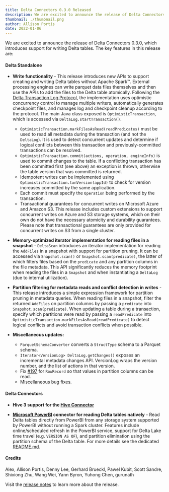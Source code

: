 ```yaml
---
title: Delta Connectors 0.3.0 Released
description: We are excited to announce the release of Delta Connectors 0.3.0.
thumbnail: ./thumbnail.png
author: Allison Portis
date: 2022-01-06
---
```


We are excited to announce the release of Delta Connectors 0.3.0, which introduces support for writing Delta tables. The key features in this release are:

#### Delta Standalone

- **Write functionality** - This release introduces new APIs to support creating and writing Delta tables without Apache Spark™. External processing engines can write parquet data files themselves and then use the APIs to add the files to the Delta table atomically. Following the [Delta Transaction Log Protocol](https://github.com/delta-io/delta/blob/master/PROTOCOL.md), the implementation uses optimistic concurrency control to manage multiple writers, automatically generates checkpoint files, and manages log and checkpoint cleanup according to the protocol. The main Java class exposed is `OptimisticTransaction`, which is accessed via `DeltaLog.startTransaction()`.

  - `OptimisticTransaction.markFilesAsRead(readPredicates)` must be used to read all metadata during the transaction (and not the `DeltaLog`). It is used to detect concurrent updates and determine if logical conflicts between this transaction and previously-committed transactions can be resolved.
  - `OptimisticTransaction.commit(actions, operation, engineInfo)` is used to commit changes to the table. If a conflicting transaction has been committed first (see above) an exception is thrown, otherwise the table version that was committed is returned.
  - Idempotent writes can be implemented using `OptimisticTransaction.txnVersion(appId)` to check for version increases committed by the same application.
  - Each commit must specify the `Operation` being performed by the transaction.
  - Transactional guarantees for concurrent writes on Microsoft Azure and Amazon S3. This release includes custom extensions to support concurrent writes on Azure and S3 storage systems, which on their own do not have the necessary atomicity and durability guarantees. Please note that transactional guarantees are only provided for concurrent writes on S3 from a single cluster.

- **Memory-optimized iterator implementation for reading files in a snapshot** - `DeltaScan` introduces an iterator implementation for reading the `AddFiles` in a snapshot with support for partition pruning. It can be accessed via `Snapshot.scan()` or `Snapshot.scan(predicate)`, the latter of which filters files based on the `predicate` and any partition columns in the file metadata. This API significantly reduces the memory footprint when reading the files in a `Snapshot` and when instantiating a `DeltaLog` (due to internal utilization).

- **Partition filtering for metadata reads and conflict detection in writes** - This release introduces a simple expression framework for partition pruning in metadata queries. When reading files in a snapshot, filter the returned `AddFiles` on partition columns by passing a `predicate` into `Snapshot.scan(predicate)`. When updating a table during a transaction, specify which partitions were read by passing a `readPredicate` into `OptimisticTransaction.markFilesAsRead(readPredicate)` to detect logical conflicts and avoid transaction conflicts when possible.

- **Miscellaneous updates:**

  - `ParquetSchemaConverter` converts a `StructType` schema to a Parquet schema.
  - `Iterator<VersionLog> DeltaLog.getChanges()` exposes an incremental metadata changes API. VersionLog wraps the version number, and the list of actions in that version.
  - Fix [#197](https://github.com/delta-io/connectors/pull/197) for `RowRecord` so that values in partition columns can be read.
  - Miscellaneous bug fixes.

#### Delta Connectors

- **Hive 3 support for the [Hive Connector](https://mvnrepository.com/artifact/io.delta/delta-hive)**

- **[Microsoft PowerBI](https://powerbi.microsoft.com/en-us/) connector for reading Delta tables natively** - Read Delta tables directly from PowerBI from any storage system supported by PowerBI without running a Spark cluster. Features include online/scheduled refresh in the PowerBI service, support for Delta Lake time travel (e.g. `VERSION AS OF`), and partition elimination using the partition schema of the Delta table. For more details see the dedicated [README.md](https://github.com/delta-io/delta/blob/master/connectors/powerbi/README.md).

#### Credits

Alex, Allison Portis, Denny Lee, Gerhard Brueckl, Pawel Kubit, Scott Sandre, Shixiong Zhu, Wang Wei, Yann Byron, Yuhong Chen, gurunath

Visit the [release notes](https://github.com/delta-io/connectors/releases/tag/v0.3.0) to learn more about the release.
